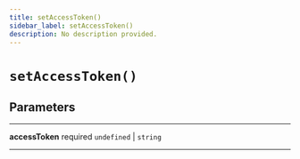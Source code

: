 ```yaml
---
title: setAccessToken()
sidebar_label: setAccessToken()
description: No description provided.
---
```


# `setAccessToken()`

## Parameters

---

**<span className="parameter-name">accessToken</span>** <span className="optional-status">required</span> `undefined` | `string`

---
